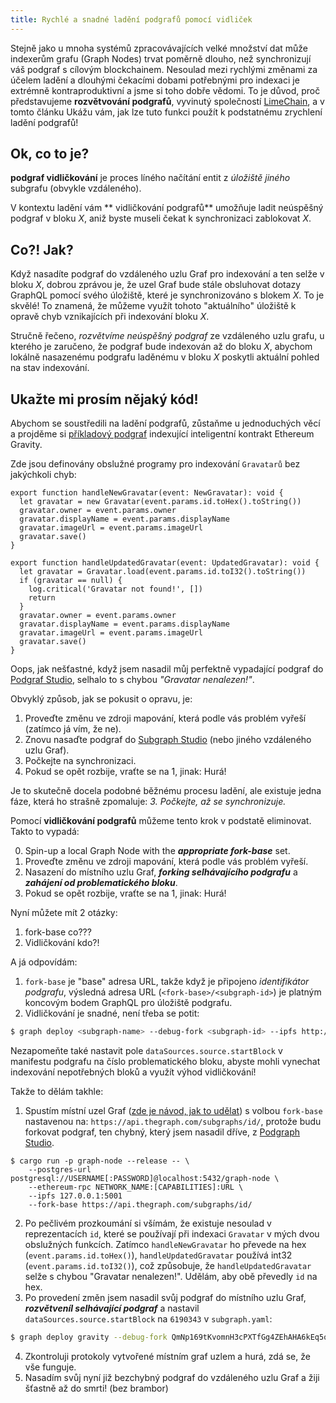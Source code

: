 ```yaml
---
title: Rychlé a snadné ladění podgrafů pomocí vidliček
---
```


Stejně jako u mnoha systémů zpracovávajících velké množství dat může indexerům grafu (Graph Nodes) trvat poměrně dlouho, než synchronizují váš podgraf s cílovým blockchainem. Nesoulad mezi rychlými změnami za účelem ladění a dlouhými čekacími dobami potřebnými pro indexaci je extrémně kontraproduktivní a jsme si toho dobře vědomi. To je důvod, proč představujeme **rozvětvování podgrafů**, vyvinutý společností [LimeChain](https://limechain.tech/), a v tomto článku Ukážu vám, jak lze tuto funkci použít k podstatnému zrychlení ladění podgrafů!

## Ok, co to je?

**podgraf vidličkování** je proces líného načítání entit z _úložiště jiného_ subgrafu (obvykle vzdáleného).

V kontextu ladění vám ** vidličkování podgrafů** umožňuje ladit neúspěšný podgraf v bloku _X_, aniž byste museli čekat k synchronizaci zablokovat _X_.

## Co?! Jak?

Když nasadíte podgraf do vzdáleného uzlu Graf pro indexování a ten selže v bloku _X_, dobrou zprávou je, že uzel Graf bude stále obsluhovat dotazy GraphQL pomocí svého úložiště, které je synchronizováno s blokem _X_. To je skvělé! To znamená, že můžeme využít tohoto "aktuálního" úložiště k opravě chyb vznikajících při indexování bloku _X_.

Stručně řečeno, _rozvětvíme neúspěšný podgraf_ ze vzdáleného uzlu grafu, u kterého je zaručeno, že podgraf bude indexován až do bloku _X_, abychom lokálně nasazenému podgrafu laděnému v bloku _X_ poskytli aktuální pohled na stav indexování.

## Ukažte mi prosím nějaký kód!

Abychom se soustředili na ladění podgrafů, zůstaňme u jednoduchých věcí a projděme si [příkladový podgraf](https://github.com/graphprotocol/graph-tooling/tree/main/examples/ethereum-gravatar) indexující inteligentní kontrakt Ethereum Gravity.

Zde jsou definovány obslužné programy pro indexování `Gravatarů` bez jakýchkoli chyb:

```tsx
export function handleNewGravatar(event: NewGravatar): void {
  let gravatar = new Gravatar(event.params.id.toHex().toString())
  gravatar.owner = event.params.owner
  gravatar.displayName = event.params.displayName
  gravatar.imageUrl = event.params.imageUrl
  gravatar.save()
}

export function handleUpdatedGravatar(event: UpdatedGravatar): void {
  let gravatar = Gravatar.load(event.params.id.toI32().toString())
  if (gravatar == null) {
    log.critical('Gravatar not found!', [])
    return
  }
  gravatar.owner = event.params.owner
  gravatar.displayName = event.params.displayName
  gravatar.imageUrl = event.params.imageUrl
  gravatar.save()
}
```

Oops, jak nešťastné, když jsem nasadil můj perfektně vypadající podgraf do [Podgraf Studio](https://thegraph.com/studio/), selhalo to s chybou _"Gravatar nenalezen!"_.

Obvyklý způsob, jak se pokusit o opravu, je:

1. Proveďte změnu ve zdroji mapování, která podle vás problém vyřeší (zatímco já vím, že ne).
2. Znovu nasaďte podgraf do [Subgraph Studio](https://thegraph.com/studio/) (nebo jiného vzdáleného uzlu Graf).
3. Počkejte na synchronizaci.
4. Pokud se opět rozbije, vraťte se na 1, jinak: Hurá!

Je to skutečně docela podobné běžnému procesu ladění, ale existuje jedna fáze, která ho strašně zpomaluje: _3. Počkejte, až se synchronizuje._

Pomocí **vidličkování podgrafů** můžeme tento krok v podstatě eliminovat. Takto to vypadá:

0. Spin-up a local Graph Node with the **_appropriate fork-base_** set.
1. Proveďte změnu ve zdroji mapování, která podle vás problém vyřeší.
2. Nasazení do místního uzlu Graf, **_forking selhávajícího podgrafu_** a **_zahájení od problematického bloku_**.
3. Pokud se opět rozbije, vraťte se na 1, jinak: Hurá!

Nyní můžete mít 2 otázky:

1. fork-base co???
2. Vidličkování kdo?!

A já odpovídám:

1. `fork-base` je "base" adresa URL, takže když je připojeno _identifikátor podgrafu_, výsledná adresa URL (`<fork-base>/<subgraph-id>`) je platným koncovým bodem GraphQL pro úložiště podgrafu.
2. Vidličkování je snadné, není třeba se potit:

```bash
$ graph deploy <subgraph-name> --debug-fork <subgraph-id> --ipfs http://localhost:5001 --node http://localhost:8020
```

Nezapomeňte také nastavit pole `dataSources.source.startBlock` v manifestu podgrafu na číslo problematického bloku, abyste mohli vynechat indexování nepotřebných bloků a využít výhod vidličkování!

Takže to dělám takhle:

1. Spustím místní uzel Graf ([zde je návod, jak to udělat](https://github.com/graphprotocol/graph-node#running-a-local-graph-node)) s volbou `fork-base` nastavenou na: `https://api.thegraph.com/subgraphs/id/`, protože budu forkovat podgraf, ten chybný, který jsem nasadil dříve, z [Podgraph Studio](https://thegraph.com/studio/).

```
$ cargo run -p graph-node --release -- \
    --postgres-url postgresql://USERNAME[:PASSWORD]@localhost:5432/graph-node \
    --ethereum-rpc NETWORK_NAME:[CAPABILITIES]:URL \
    --ipfs 127.0.0.1:5001
    --fork-base https://api.thegraph.com/subgraphs/id/
```

2. Po pečlivém prozkoumání si všímám, že existuje nesoulad v reprezentacích `id`, které se používají při indexaci `Gravatar` v mých dvou obslužných funkcích. Zatímco `handleNewGravatar` ho převede na hex (`event.params.id.toHex()`), `handleUpdatedGravatar` používá int32 (`event.params.id.toI32()`), což způsobuje, že `handleUpdatedGravatar` selže s chybou "Gravatar nenalezen!". Udělám, aby obě převedly `id` na hex.
3. Po provedení změn jsem nasadil svůj podgraf do místního uzlu Graf, **_rozvětveníl selhávající podgraf_** a nastavil `dataSources.source.startBlock` na `6190343` v `subgraph.yaml`:

```bash
$ graph deploy gravity --debug-fork QmNp169tKvomnH3cPXTfGg4ZEhAHA6kEq5oy1XDqAxqHmW --ipfs http://localhost:5001 --node http://localhost:8020
```

4. Zkontroluji protokoly vytvořené místním graf uzlem a hurá, zdá se, že vše funguje.
5. Nasadím svůj nyní již bezchybný podgraf do vzdáleného uzlu Graf a žiji šťastně až do smrti! (bez brambor)
